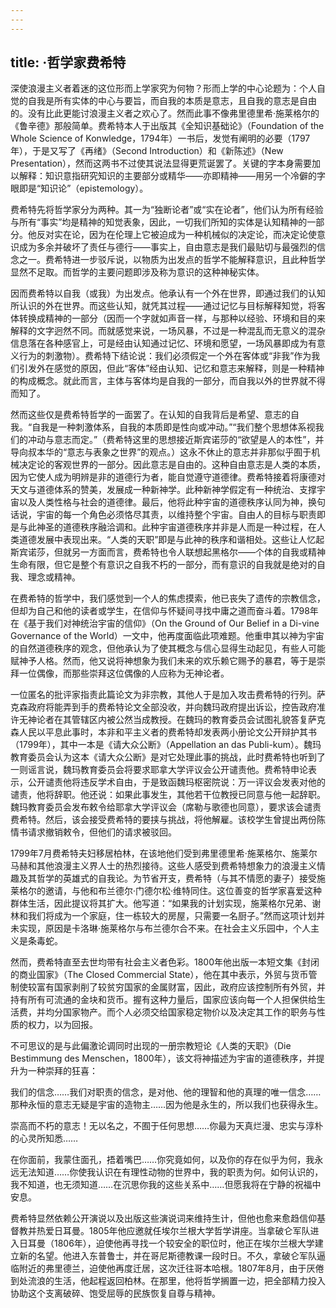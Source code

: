 ```yaml
---
---
---
```

title: ·哲学家费希特
---




深使浪漫主义者着迷的这位形而上学家究为何物？形而上学的中心论题为：个人自觉的自我是所有实体的中心与要旨，而自我的本质是意志，且自我的意志是自由的。没有比此更能讨浪漫主义者之欢心了。然而此事不像弗里德里希·施莱格尔的《鲁辛德》那般简单。费希特本人于出版其《全知识基础论》（Foundation of the Whole Science of Konwledge，1794年）一书后，发觉有阐明的必要（1797年），于是又写了《再绪》（Second Introduction）和《新陈述》（New Presentation），然而这两书不过使其说法显得更荒诞罢了。关键的字本身需要加以解释：知识意指研究知识的主要部分或精华——亦即精神——用另一个冷僻的字眼即是“知识论”（epistemology）。

费希特先将哲学家分为两种。其一为“独断论者”或“实在论者”，他们认为所有经验与所有“事实”均是精神的知觉表象，因此，一切我们所知的实体是认知精神的一部分。他反对实在论，因为在伦理上它被迫成为一种机械似的决定论，而决定论使意识成为多余并破坏了责任与德行——事实上，自由意志是我们最贴切与最强烈的信念之一。费希特进一步驳斥说，以物质为出发点的哲学不能解释意识，且此种哲学显然不足取。而哲学的主要问题即涉及称为意识的这种神秘实体。

因而费希特以自我（或我）为出发点。他承认有一个外在世界，即通过我们的认知所认识的外在世界。而这些认知，就凭其过程——通过记忆与目标解释知觉，将客体转换成精神的一部分（因而一个字就如声音一样，与那种以经验、环境和目的来解释的文字迥然不同。而就感觉来说，一场风暴，不过是一种混乱而无意义的混杂信息落在各种感官上，可是经由认知通过记忆、环境和愿望，一场风暴即成为有意义行为的刺激物）。费希特下结论说：我们必须假定一个外在客体或“非我”作为我们引发外在感觉的原因，但此“客体”经由认知、记忆和意志来解释，则是一种精神的构成概念。就此而言，主体与客体均是自我的一部分，而自我以外的世界就不得而知了。

然而这些仅是费希特哲学的一面罢了。在认知的自我背后是希望、意志的自我。“自我是一种刺激体系，自我的本质即是性向或冲动。”“我们整个思想体系视我们的冲动与意志而定。”（费希特这里的思想接近斯宾诺莎的“欲望是人的本性”，并导向叔本华的“意志与表象之世界”的观点。）这永不休止的意志并非那似乎囿于机械决定论的客观世界的一部分。因此意志是自由的。这种自由意志是人类的本质，因为它使人成为明辨是非的道德行为者，能自觉遵守道德律。费希特接着将康德对天文与道德体系的赞美，发展成一种新神学。此种新神学假定有一种统治、支撑宇宙以及人类性格与社会的道德律。最后，他将此种宇宙的道德秩序认同为神，换句话说，宇宙的每一个角色必须恪尽其责，以维持整个宇宙。自由人的目标与职责即是与此神圣的道德秩序融洽调和。此种宇宙道德秩序并非是人而是一种过程，在人类道德发展中表现出来。“人类的天职”即是与此神的秩序和谐相处。这些让人忆起斯宾诺莎，但就另一方面而言，费希特也令人联想起黑格尔——个体的自我或精神生命有限，但它是整个有意识之自我不朽的一部分，而有意识的自我就是绝对的自我、理念或精神。

在费希特的哲学中，我们感觉到一个人的焦虑摸索，他已丧失了遗传的宗教信念，但却为自己和他的读者或学生，在信仰与怀疑间寻找中庸之道而奋斗着。1798年在《基于我们对神统治宇宙的信仰》（On the Ground of Our Belief in a Di-vine Governance of the World）一文中，他再度面临此项难题。他重申其以神为宇宙的自然道德秩序的观念，但他承认为了使其概念与信心显得生动起见，有些人可能赋神予人格。然而，他又说将神想象为我们未来的欢乐赖它赐予的暴君，等于是崇拜一位偶像，而那些崇拜这位偶像的人应称为无神论者。

一位匿名的批评家指责此篇论文为非宗教，其他人于是加入攻击费希特的行列。萨克森政府将能弄到手的费希特论文全部没收，并向魏玛政府提出诉讼，控告政府准许无神论者在其管辖区内被公然当成教授。在魏玛的教育委员会试图礼貌答复萨克森人民以平息此事时，本非和平主义者的费希特却发表两小册论文公开辩护其书（1799年），其中一本是《请大众公断》（Appellation an das Publi-kum）。魏玛教育委员会认为这本《请大众公断》是对它处理此事的挑战，此时费希特也听到了一则谣言说，魏玛教育委员会将要求耶拿大学评议会公开谴责他。费希特申论表示，公开谴责他将违反学术自由，于是致函魏玛枢密院说：万一评议会发表对他的谴责，他将辞职。他还说：如果此事发生，其他若干位教授已同意与他一起辞职。魏玛教育委员会发布敕令给耶拿大学评议会（席勒与歌德也同意），要求该会谴责费希特。然后，该会接受费希特的要挟与挑战，将他解雇。该校学生曾提出两份陈情书请求撤销敕令，但他们的请求被驳回。

1799年7月费希特夫妇移居柏林，在该地他们受到弗里德里希·施莱格尔、施莱尔马赫和其他浪漫主义界人士的热烈接待。这些人感受到费希特想象力的浪漫主义情趣及其哲学的英雄式的自我论。为节省开支，费希特（与其不情愿的妻子）接受施莱格尔的邀请，与他和布兰德尔·门德尔松·维特同住。这位善变的哲学家喜爱这种群体生活，因此提议将其扩大。他写道：“如果我的计划实现，施莱格尔兄弟、谢林和我们将成为一个家庭，住一栋较大的房屋，只需要一名厨子。”然而这项计划并未实现，原因是卡洛琳·施莱格尔与布兰德尔合不来。在社会主义乐园中，个人主义是条毒蛇。

然而，费希特直至去世均带有社会主义者色彩。1800年他出版一本短文集《封闭的商业国家》（The Closed Commercial State），他在其中表示，外贸与货币管制使较富有国家剥削了较贫穷国家的金属财富，因此，政府应该控制所有外贸，并持有所有可流通的金块和货币。握有这种力量后，国家应该向每一个人担保供给生活费，并均分国家物产。而个人必须交给国家稳定物价以及决定其工作的职务与性质的权力，以为回报。

不可思议的是与此偏激论调同时出现的一册宗教短论《人类的天职》（Die Bestimmung des Menschen，1800年），该文将神描述为宇宙的道德秩序，并提升为一种崇拜的狂喜：

我们的信念……我们对职责的信念，是对他、他的理智和他的真理的唯一信念……那种永恒的意志无疑是宇宙的造物主……因为他是永生的，所以我们也获得永生。

崇高而不朽的意志！无以名之，不囿于任何思想……你最为天真烂漫、忠实与淳朴的心灵所知悉……

在你面前，我蒙住面孔，捂着嘴巴……你究竟如何，以及你的存在似乎为何，我永远无法知道……你使我认识在有理性动物的世界中，我的职责为何。如何认识的，我不知道，也无须知道……在沉思你我的这些关系中……但愿我将在宁静的祝福中安息。



费希特显然依赖公开演说以及出版这些演说词来维持生计，但他也愈来愈趋信仰基督教并热爱日耳曼。1805年他应邀就任埃尔兰根大学哲学讲座。当拿破仑军队进入日耳曼（1806年），迫使他再寻找一个较安全的职位时，他正在埃尔兰根大学建立新的名望。他进入东普鲁士，并在哥尼斯德教课一段时日。不久，拿破仑军队逼临附近的弗里德兰，迫使他再度迁居，这次迁往哥本哈根。1807年8月，由于厌倦到处流浪的生活，他起程返回柏林。在那里，他将哲学搁置一边，把全部精力投入协助这个支离破碎、饱受屈辱的民族恢复自尊与精神。